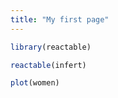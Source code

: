 ```yaml
---
title: "My first page"
---
```


```r
library(reactable)

```


```r
reactable(infert)

```


```r
plot(women)

```




